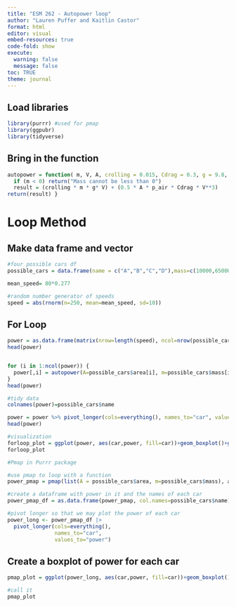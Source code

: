 ```yaml
---
title: "ESM 262 - Autopower loop"
author: "Lauren Puffer and Kaitlin Castor"
format: html
editor: visual
embed-resources: true
code-fold: show
execute: 
  warning: false
  message: false
toc: TRUE
theme: journal
---
```


## Load libraries

```r
library(purrr) #used for pmap 
library(ggpubr)
library(tidyverse)
```

## Bring in the function

```r
autopower = function( m, V, A, crolling = 0.015, Cdrag = 0.3, g = 9.8, p_air = 1.2) {
  if (m < 0) return("Mass cannot be less than 0")
  result = (crolling * m * g* V) + (0.5 * A * p_air * Cdrag * V**3)
return(result) }
```

# Loop Method

## Make data frame and vector

```r
#four possible cars df
possible_cars = data.frame(name = c("A","B","C","D"),mass=c(10000,65000,38000,5000), area = c(22,30,22,10))

mean_speed= 80*0.277

#random number generator of speeds
speed = abs(rnorm(n=250, mean=mean_speed, sd=10))

```

## For Loop

```r
power = as.data.frame(matrix(nrow=length(speed), ncol=nrow(possible_cars)))
head(power)


for (i in 1:ncol(power)) {
  power[,i] = autopower(A=possible_cars$area[i], m=possible_cars$mass[i], V=speed)
}
head(power)

#tidy data
colnames(power)=possible_cars$name

power = power %>% pivot_longer(cols=everything(), names_to="car", values_to="power")
head(power)

#visualization
forloop_plot = ggplot(power, aes(car,power, fill=car))+geom_boxplot()+ggtitle("For Loop")
forloop_plot
```

```r
#Pmap in Purrr package

#use pmap to loop with a function
power_pmap = pmap(list(A = possible_cars$area, m=possible_cars$mass), autopower, V=speed)

#create a dataframe with power in it and the names of each car
power_pmap_df = as.data.frame(power_pmap, col.names=possible_cars$name)

#pivot longer so that we may plot the power of each car
power_long <- power_pmap_df |>
  pivot_longer(cols=everything(), 
               names_to="car", 
               values_to="power")

```

## Create a boxplot of power for each car

```r
pmap_plot = ggplot(power_long, aes(car,power, fill=car))+geom_boxplot()+ggtitle("pmap")

#call it
pmap_plot
```
